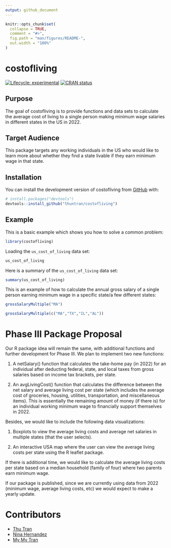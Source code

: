 ```yaml
---
output: github_document
---
```


<!-- README.md is generated from README.Rmd. Please edit that file -->

```r
knitr::opts_chunk$set(
  collapse = TRUE,
  comment = "#>",
  fig.path = "man/figures/README-",
  out.width = "100%"
)
```

# costofliving

<!-- badges: start -->
[![Lifecycle: experimental](https://img.shields.io/badge/lifecycle-experimental-orange.svg)](https://lifecycle.r-lib.org/articles/stages.html#experimental)
[![CRAN status](https://www.r-pkg.org/badges/version/myspotify)](https://CRAN.R-project.org/package=costofliving)
<!-- badges: end -->

## Purpose

The goal of costofliving is to provide functions and data sets to calculate the average cost of living to a single person making minimum wage salaries in different states in the US in 2022. 

## Target Audience

This package targets any working individuals in the US who would like to learn more about whether they find a state livable if they earn minimum wage in that state.


## Installation

You can install the development version of costofliving from [GitHub](https://github.com/) with:

``` r
# install.packages("devtools")
devtools::install_github("thuntran/costofliving")
```

## Example

This is a basic example which shows you how to solve a common problem:

```r
library(costofliving)
```

Loading the `us_cost_of_living` data set:

```r
us_cost_of_living
```

Here is a summary of the `us_cost_of_living` data set:

```r
summary(us_cost_of_living)
```

This is an example of how to calculate the annual gross salary of a single person earning minimum wage in a specific state/a few different states:

```r
grossSalaryMultiple("MA")
```

```r
grossSalaryMultiple(c("MA","TX","IL","AL"))
```

# Phase III Package Proposal 

Our R package idea will remain the same, with additional functions and further development for Phase III. We plan to implement two new functions:

  (1) A netSalary() function that calculates the take-home pay (in 2022) for an individual after deducting federal, state, and local taxes from gross salaries based on income tax brackets, per state. 
  
  (2) An avgLivingCost() function that calculates the difference between the net salary and average living cost per state (which includes the average cost of groceries, housing, utilities, transportation, and miscellaneous items). This is essentially the remaining amount of money (if there is) for an individual working minimum wage to financially support themselves in 2022. 
  
  
Besides, we would like to include the following data visualizations:

  (1) Boxplots to view the average living costs and average net salaries in multiple states (that the user selects).
  
  (2) An interactive USA map where the user can view the average living costs per state using the R leaflet package. 



If there is additional time, we would like to calculate the average living costs per state based on a median household (family of four) where two parents earn minimum wage.


If our package is published, since we are currently using data from 2022 (minimum wage, average living costs, etc) we would expect to make a yearly update. 


# Contributors

- [Thu Tran](https://github.com/thuntran)
- [Nina Hernandez](http://github.com/nhernandez3)
- [My My Tran](http://github.com/puppehmama)

